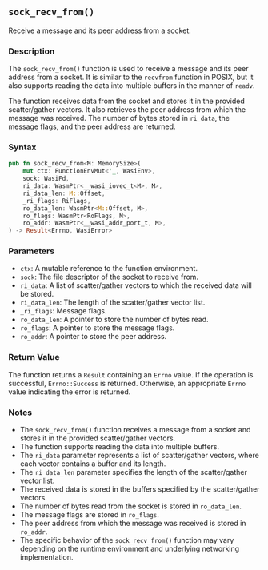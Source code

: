 ## `sock_recv_from()`

Receive a message and its peer address from a socket.

### Description

The `sock_recv_from()` function is used to receive a message and its peer address from a socket. It is similar to the `recvfrom` function in POSIX, but it also supports reading the data into multiple buffers in the manner of `readv`.

The function receives data from the socket and stores it in the provided scatter/gather vectors. It also retrieves the peer address from which the message was received. The number of bytes stored in `ri_data`, the message flags, and the peer address are returned.

### Syntax

```rust
pub fn sock_recv_from<M: MemorySize>(
    mut ctx: FunctionEnvMut<'_, WasiEnv>,
    sock: WasiFd,
    ri_data: WasmPtr<__wasi_iovec_t<M>, M>,
    ri_data_len: M::Offset,
    _ri_flags: RiFlags,
    ro_data_len: WasmPtr<M::Offset, M>,
    ro_flags: WasmPtr<RoFlags, M>,
    ro_addr: WasmPtr<__wasi_addr_port_t, M>,
) -> Result<Errno, WasiError>
```

### Parameters

- `ctx`: A mutable reference to the function environment.
- `sock`: The file descriptor of the socket to receive from.
- `ri_data`: A list of scatter/gather vectors to which the received data will be stored.
- `ri_data_len`: The length of the scatter/gather vector list.
- `_ri_flags`: Message flags.
- `ro_data_len`: A pointer to store the number of bytes read.
- `ro_flags`: A pointer to store the message flags.
- `ro_addr`: A pointer to store the peer address.

### Return Value

The function returns a `Result` containing an `Errno` value. If the operation is successful, `Errno::Success` is returned. Otherwise, an appropriate `Errno` value indicating the error is returned.

### Notes

- The `sock_recv_from()` function receives a message from a socket and stores it in the provided scatter/gather vectors.
- The function supports reading the data into multiple buffers.
- The `ri_data` parameter represents a list of scatter/gather vectors, where each vector contains a buffer and its length.
- The `ri_data_len` parameter specifies the length of the scatter/gather vector list.
- The received data is stored in the buffers specified by the scatter/gather vectors.
- The number of bytes read from the socket is stored in `ro_data_len`.
- The message flags are stored in `ro_flags`.
- The peer address from which the message was received is stored in `ro_addr`.
- The specific behavior of the `sock_recv_from()` function may vary depending on the runtime environment and underlying networking implementation.
